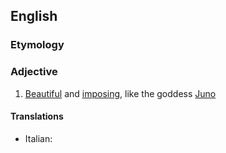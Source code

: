 ==English==

===Etymology===
{{suffix|Juno|esque|lang=en}}

===Adjective===
{{en-adj}}

# {{context|of a woman|lang=en}} [[beautiful|Beautiful]] and [[imposing]], like the goddess [[Juno]]

====Translations====
{{trans-top|beautiful and imposing}}
* Italian: {{t|it|giunonico}}
{{trans-mid}}
{{trans-bottom}}